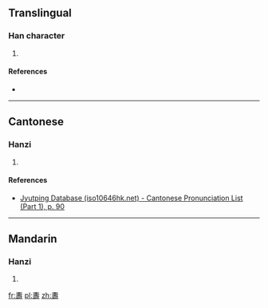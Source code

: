 {{also|壽}}
==Translingual==

===Han character===
{{Han char|rn=33|rad=士|as=12|sn=15|four=|canj=手一口木戈 (QMRDI)}}

# {{defn|Han|sort=士12}}

====References====
* {{Han ref|kx=0244.111|hdz=10490.010|uh=5900|ud=22784}}

----

==Cantonese==

===Hanzi===
{{yue-hanzi|jyut=[[sau6]]|y=sau6}}

# {{defn|lang=yue|sort=士12}}

====References====
* [http://www.iso10646hk.net/jp/document/download.jsp Jyutping Database (iso10646hk.net) - Cantonese Pronunciation List (Part 1), p. 90]

----

==Mandarin==

===Hanzi===
{{cmn-hanzi|pin=[[shòu]] ([[shou4]])|wg=shou<sup>4</sup>}}

# {{defn|lang=cmn|sort=士12}}

[[fr:夀]]
[[pl:夀]]
[[zh:夀]]